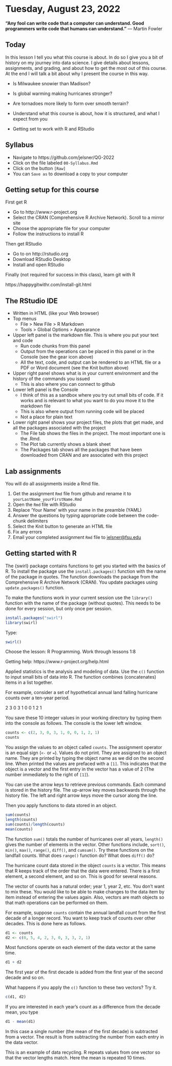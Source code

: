 # Tuesday, August 23, 2022 {-}

**"Any fool can write code that a computer can understand. Good programmers write code that humans can understand."** --- Martin Fowler

## Today {-}

In this lesson I tell you what this course is about. In do so I give you a bit of history on my journey into data science. I give details about lessons, assignments, and grading, and about how to get the most out of this course. At the end I will talk a bit about why I present the course in this way.

* Is Milwaukee snowier than Madison?
* Is global warming making hurricanes stronger?
* Are tornadoes more likely to form over smooth terrain?

- Understand what this course is about, how it is structured, and what I expect from you
- Getting set to work with R and RStudio

## Syllabus {-}

- Navigate to https://github.com/jelsner/QG-2022
- Click on the file labeled `00-Syllabus.Rmd`
- Click on the button `[Raw]`
- You can `Save as` to download a copy to your computer

## Getting setup for this course {-}

First get R

* Go to http://www.r-project.org
* Select the CRAN (Comprehensive R Archive Network). Scroll to a mirror site
* Choose the appropriate file for your computer
* Follow the instructions to install R

Then get RStudio

* Go to on http://rstudio.org
* Download RStudio Desktop
* Install and open RStudio

Finally (not required for success in this class), learn git with R

https://happygitwithr.com/install-git.html

## The RStudio IDE {-}

* Written in HTML (like your Web browser)
* Top menus
  + File > New File > R Markdown
  + Tools > Global Options > Appearance
  
* Upper left panel is the markdown file. This is where you put your text and code
  + Run code chunks from this panel 
  + Output from the operations can be placed in this panel or in the Console (see the gear icon above)
  + All the text, code, and output can be rendered to an HTML file or a PDF or Word document (see the Knit button above)
  
* Upper right panel shows what is in your current environment and the history of the commands you issued
  + This is also where you can connect to github
  
* Lower left panel is the Console
  + I think of this as a sandbox where you try out small bits of code. If it works and is relevant to what you want to do you move it to the markdown file
  + This is also where output from running code will be placed
  + Not a place for plain text
  
* Lower right panel shows your project files, the plots that get made, and all the packages associated with the project
  + The File tab shows the files in the project. The most important one is the .Rmd.
  + The Plot tab currently shows a blank sheet
  + The Packages tab shows all the packages that have been downloaded from CRAN and are associated with this project

## Lab assignments {-}

You will do all assignments inside a Rmd file.

1. Get the assignment `Rmd` file from github and rename it to `yourLastName_yourFirstName.Rmd`
2. Open the `Rmd` file with RStudio
3. Replace 'Your Name' with your name in the preamble (YAML)
4. Answer the questions by typing appropriate code between the code-chunk delimiters
5. Select the Knit button to generate an HTML file
6. Fix any errors
7. Email your completed assignment `Rmd` file to <jelsner@fsu.edu>

## Getting started with R {-}

The {swirl} package contains functions to get you started with the basics of R. To install the package use the `install.packages()` function with the name of the package in quotes. The function downloads the package from the Comprehensive R Archive Network (CRAN). You update packages using `update.packages()` function. 

To make the functions work in your current session use the `library()` function with the name of the package (without quotes). This needs to be done for every session, but only once per session.
```r
install.packages("swirl")
library(swirl)
```

Type:
```r
swirl()
```

Choose the lesson: R Programming. Work through lessons 1:8

Getting help: https://www.r-project.org/help.html

Applied statistics is the analysis and modeling of data. Use the `c()` function to input small bits of data into R. The function combines (concatenates) items in a list together.

For example, consider a set of hypothetical annual land falling hurricane counts over a ten-year period.

2  3  0  3  1  0  0  1  2  1

You save these 10 integer values in your working directory by typing them into the console as follows. The console is the lower left window.
```r
counts <- c(2, 3, 0, 3, 1, 0, 0, 1, 2, 1)
counts
```

You assign the values to an object called `counts`. The assignment operator is an equal sign (`<-` or `=`).  Values do not print. They are assigned to an object name. They are printed by typing the object name as we did on the second line. When printed the values are prefaced with a `[1]`. This indicates that the object is a vector and the first entry in the vector has a value of 2 (The number immediately to the right of `[1]`).

You can use the arrow keys to retrieve previous commands. Each command is stored in the history file. The up-arrow key moves backwards through the history file. The left and right arrow keys move the cursor along the line.

Then you apply functions to data stored in an object.
```r
sum(counts)
length(counts)
sum(counts)/length(counts)
mean(counts)
```

The function `sum()` totals the number of hurricanes over all years, `length()` gives the number of elements in the vector. Other functions include, `sort()`, `min()`, `max()`, `range()`, `diff()`, and `cumsum()`. Try these functions on the landfall counts. What does `range()` function do?  What does `diff()` do?

The hurricane count data stored in the object `counts` is a vector. This means that R keeps track of the order that the data were entered. There is a first element, a second element, and so on. This is good for several reasons.

The vector of counts has a natural order; year 1, year 2, etc. You don't want to mix these. You would like to be able to make changes to the data item by item instead of entering the values again. Also, vectors are math objects so that math operations can be performed on them.

For example, suppose `counts` contain the annual landfall count from the first decade of a longer record.  You want to keep track of counts over other decades. This is done here as follows.
```r
d1 <- counts
d2 <- c(0, 5, 4, 2, 3, 0, 3, 3, 2, 1)
```

Most functions operate on each element of the data vector at the same time.
```r
d1 + d2
```

The first year of the first decade is added from the first year of the second decade and so on.

What happens if you apply the `c()` function to these two vectors?  Try it.
```r
c(d1, d2)
```

If you are interested in each year's count as a difference from the decade mean, you type
```r
d1 - mean(d1)
```

In this case a single number (the mean of the first decade) is subtracted from a vector. The result is from subtracting the number from each entry in the data vector. 

This is an example of data recycling. R repeats values from one vector so that the vector lengths match. Here the mean is repeated 10 times.